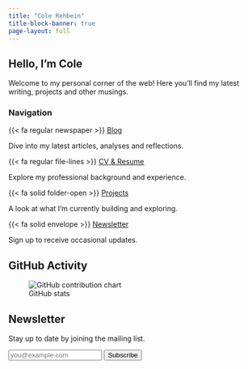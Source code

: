 ```yaml
---
title: "Cole Rehbein"
title-block-banner: true
page-layout: full
---
```



::: {.hero}
# Hello, I'm Cole
Welcome to my personal corner of the web! Here you'll find my latest writing, projects and other musings.
:::


### Navigation

::: {#navcards .card-columns}
::: {.card}
{{< fa regular newspaper >}} [Blog](/blog)

Dive into my latest articles, analyses and reflections.
:::

::: {.card}
{{< fa regular file-lines >}} [CV & Resume](/cv)

Explore my professional background and experience.
:::

::: {.card}
{{< fa solid folder-open >}} [Projects](/projects)

A look at what I'm currently building and exploring.
:::

::: {.card}
{{< fa solid envelope >}} [Newsletter](#newsletter)

Sign up to receive occasional updates.
:::
:::

## GitHub Activity

![GitHub stats](https://ghchart.rshah.org/colerehbein){alt="GitHub contribution chart"}

## Newsletter {#newsletter}

Stay up to date by joining the mailing list.

<form action="https://example.com" method="post" class="mb-5">
  <input type="email" name="email" placeholder="you@example.com" required class="form-control mb-2">
  <button type="submit" class="btn btn-primary">Subscribe</button>
</form>
